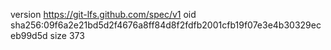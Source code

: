 version https://git-lfs.github.com/spec/v1
oid sha256:09f6a2e21bd5d2f4676a8ff84d8f2fdfb2001cfb19f07e3e4b30329eceb99d5d
size 373
